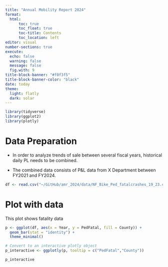 ```yaml
---
title: "Annual Mobility Report 2024"
format: 
  html:
      toc: true
      toc_float: true
      toc-title: Contents
      toc_location: left
editor: visual
number-sections: true
execute: 
  echo: false
  warning: false
  message: false
  fig.with: 9
title-block-banner: "#f0f3f5"
title-block-banner-color: "black"
date: today
theme:
  light: flatly
  dark: solar
---
```


```{=html}
<style>
figcaption {
  text-align: center;
}
</style>
```
```r

library(tidyverse)
library(ggplot2)
library(plotly)
```

# Data Preparation

-   In order to analyze trends of sale between several fiscal years, historical daily PL needs to be combined.

-   The combined data consists of P&L data from X Department between FY2021 and FY2024.


```r
df <- read.csv("~/GitHub/amr_2024/data/NF_Bike_Ped_fatalcrashes_19_23.csv")
```

# Plot with data

This plot shows fatality data

```r
p <- ggplot(df, aes(x = Year, y = PedFatal, fill = County)) +
  geom_bar(stat = "identity") +
  theme_minimal()

# Convert to an interactive plotly object
p_interactive <- ggplotly(p, tooltip = c("PedFatal","County"))

p_interactive
```
